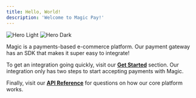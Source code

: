 ```yaml
---
title: Hello, World!
description: 'Welcome to Magic Pay!'
---
```


<img
  className="block dark:hidden"
  src="/logo/magic.svg"
  alt="Hero Light"
/>
<img
  className="hidden dark:block"
  src="/logo/magic.svg"
  alt="Hero Dark"
/>

Magic is a payments-based e-commerce platform. Our payment gateway has an SDK that makes it super easy to integrate!

To get an integration going quickly, visit our [**Get Started**](https://magic-21.mintlify.app/essentials/integration_overview) section. Our integration only has two steps to start accepting payments with Magic.

Finally, visit our [**API Reference**](https://magic-21.mintlify.app/api-reference/endpoint/checkout/get_checkout) for questions on how our core platform works.

